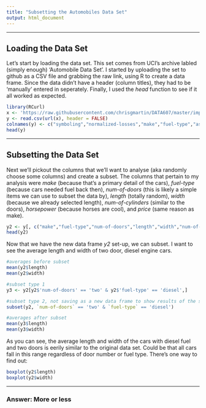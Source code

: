 ```yaml
---
title: "Subsetting the Automobiles Data Set"
output: html_document
---
```


***

## Loading the Data Set

Let's start by loading the data set. This set comes from UCI's archive labled (simply enough) 'Automobile Data Set'. I started by uploading the set to github as a CSV file and grabbing the raw link, using R to create a data frame. Since the data didn't have a header (column titles), they had to be 'manually' entered in seperately. Finally, I used the *head* function to see if it all worked as expected.

```r
library(RCurl)
x <- 'https://raw.githubusercontent.com/chrisgmartin/DATA607/master/imports-85.csv'
y <- read.csv(url(x), header = FALSE)
colnames(y) <- c("symboling","normalized-losses","make","fuel-type","aspiration","num-of-doors","body-style","drive-wheels","engine-location","wheel-base","length","width","height","curb-weight","engine-type","num-of-cylinders","engine-size","fuel-system","bore","stroke","compression-ratio","horsepower","peak-rpm","city-mpg","highway-mpg","price")
head(y)
```

***

## Subsetting the Data Set

Next we'll pickout the columns that we'll want to analyse (aka randomly choose some columns) and create a subset. The columns that pertain to my analysis were *make* (because that's a primary detail of the cars), *fuel-type* (because cars needed fuel back then), *num-of-doors* (this is likely a simple items we can use to subset the data by), *length* (totally random), *width* (because we already selected length), *num-of-cylinders* (similar to the doors), *horsepower* (because horses are cool), and *price* (same reason as make).

```r
y2 <- y[, c("make","fuel-type","num-of-doors","length","width","num-of-cylinders","horsepower","price")]
head(y2)
```

Now that we have the new data frame *y2* set-up, we can subset. I want to see the average length and width of two door, diesel engine cars.

```r
#averages before subset
mean(y2$length)
mean(y2$width)

#subset type 1
y3 <- y2[y2$'num-of-doors' == 'two' & y2$'fuel-type' == 'diesel',]

#subset type 2, not saving as a new data frame to show results of the subset
subset(y2, `num-of-doors` == 'two' & `fuel-type` == 'diesel')

#averages after subset
mean(y3$length)
mean(y3$width)
```

As you can see, the average length and width of the cars with diesel fuel and two doors is eerily similar to the original data set. Could be that all cars fall in this range regardless of door number or fuel type. There's one way to find out:

```r
boxplot(y2$length)
boxplot(y2$width)
```

***

### Answer: More or less